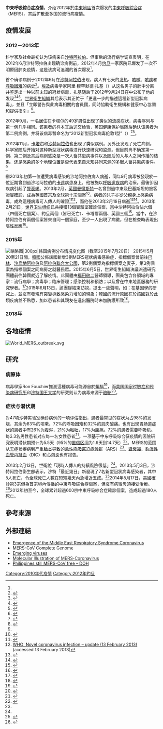 {{about|打|傳染病本身|中東呼吸綜合症}}
{{citation style|time=2015-06-09T12:54:30+00:00}}
{{noteTA
|G1=地名
|G2=ME
|1=zh-cn:中东呼吸综合征; zh-hk:中東呼吸綜合症; zh-tw:中東呼吸症候群;
|2=zh-cn:中东呼吸系统综合征; zh-hk:中東呼吸系統綜合症; zh-tw:中東呼吸系統症候群;
|3=zh-cn:综合征; zh-hk:綜合症; zh-tw:症候群;
|4=zh-cn:空调;zh-tw:冷氣機;zh-hk:冷氣機;
}}
{{Infobox pandemic
| map1 = [[File:MERS-CoV_map.png|300px]]
| legend1 = 中东呼吸综合征全球累计病例<br>
{{legend|#8c0000|该地区存在100名以上确诊病例}}
{{legend|#d40000|该地区存在50－99名确诊病例}}
{{legend|#ff6666|该地区存在1－49名确诊病例}}
| date = {{startdate|2012|4}}至今
| disease = [[中东呼吸综合征|中东呼吸综合征]]
| virus_strain = [[中东呼吸综合征冠状病毒|中东呼吸综合征冠状病毒]]
| arrival_date = 2012年4月
| discovered_date = 2012年6月
| source = [[骆驼|骆驼]]（最有可能）
| primary = 暂不明确
| origin = {{Flag|约旦}}{{Small|（流行病学追溯的首次爆发地）}}<br>{{Flag|沙特阿拉伯}}{{Small|（最初公开报导及首例确诊的爆发地）}}<ref name="报道0321A">{{cite web |author1=Jon Cohen |title=Wuhan seafood market may not be source of novel virus spreading globally |url=https://www.sciencemag.org/news/2020/01/wuhan-seafood-market-may-not-be-source-novel-virus-spreading-globally |website=Science |accessdate=2020-03-21 |location= |language=en |archive-date=2020-01-27 |archive-url=https://archive.today/20200127063253/https://www.sciencemag.org/news/2020/01/wuhan-seafood-market-may-not-be-source-novel-virus-spreading-globally |dead-url=no }}</ref>
| casualties1 = {{Small|（以下数据为2012年9月－2015年3月10日期间病例）}}{{aligned table|class=wikitable sortable|fullwidth=y|cols=4
| row1header = yes|col1style=text-align:left|col2style=text-align:right|col3style=text-align:right|col4style=text-align:right|col5style=text-align:right
| 國家/地區 | 確診 | 死亡 | 病死率（%）

| {{nowrap|'''[[世界卫生组织|WHO]]统计總數'''}}<ref>{{cite web | url=http://www.who.int/csr/don/11-march-2015-mers-saudi-arabia/en/ | title=Middle East respiratory syndrome coronavirus (MERS-CoV) – Saudi Arabia | publisher=''[[World_Health_Organization|World Health Organization]]'' | date=2015-03-10 | accessdate=2015-03-12 | archive-url=https://web.archive.org/web/20150316042445/http://www.who.int/csr/don/11-march-2015-mers-saudi-arabia/en/ | archive-date=2015-03-16 | dead-url=no }}</ref>
| 1059
| 394
| 37%

| '''{{le|欧洲疾病预防与控制中心|European Centre for Disease Prevention and Control|ECDC}}统计總數'''<ref name="ECDC tally">{{cite web | url=http://ecdc.europa.eu/en/publications/Publications/MERS_update_08-Mar2014.pdf | title=Severe respiratory disease associated with Middle East respiratory syndrome coronavirus (MERS-CoV); Fifteenth update, 8 March 2015 | publisher=''[[European_Centre_for_Disease_Prevention_and_Control|European Centre for Disease Prevention and Control]]'' | date=2015-03-08 | accessdate=2015-03-12 | type=PDF | archive-url=https://web.archive.org/web/20150327084343/http://ecdc.europa.eu/en/publications/Publications/MERS_update_08-Mar2014.pdf | archive-date=2015-03-27 | dead-url=yes }}</ref>
| 1082
| 439
| 41%

| '''各国政府统计總數'''
| 1084
| 439
| 40%

| [[沙地阿拉伯|沙地阿拉伯]]<ref name="ECDC tally"/>
| 938
| 402
| 43%

| {{nowrap|[[韓國|韓國]]}}<ref name="ECDC tally"/>
| 182
| 32
| 18%

| {{nowrap|[[阿聯酋|阿聯酋]]}}<ref name="ECDC tally"/>
| 74
| 10
| 14%

| [[約旦|約旦]]<ref name="ECDC tally"/>
| 19
| 6
| 32%

| [[卡塔爾|卡塔爾]]<ref name="ECDC tally"/>
| 10 
| 4 
| 40%

| [[阿曼|阿曼]]<ref name="ECDC tally"/>
| 5 
| 3 
| 60%

| [[伊朗|伊朗]]<ref name="ECDC tally"/>
| 5 
| 2
| 40%

| [[英國|英國]]<ref name="ECDC tally"/>
| 4 
| 3
| 75%

| [[德國|德國]]<ref name="ECDC tally"/>
| 3
| 1 
| 33%

| [[科威特|科威特]]<ref name="ECDC tally"/>
| 3 
| 1
| 33%

| [[阿爾及利亞|阿爾及利亞]]<ref name="ECDC tally"/>
| 2 
| 1
| 50%

| [[突尼斯|突尼斯]]<ref name="ECDC tally"/> 
| 3 
| 1 
| 33%

| [[法國|法國]]<ref name="ECDC tally"/>
| 2
| 1 
| 50%

| [[西班牙|西班牙]]<ref>{{cite web | url=http://www.who.int/csr/disease/coronavirus_infections/MERS_CoV_Update_20_Jan_2014.pdf | title=Middle East respiratory syndrome coronavirus (MERS-CoV) summary and literature update–as of 20 January 2014 | publisher=''[[World_Health_Organization|World Health Organization]]'' | date=2014-01-20 | accessdate=2014-05-13 | type=PDF | archive-url=https://web.archive.org/web/20140429094050/http://www.who.int/csr/disease/coronavirus_infections/MERS_CoV_Update_20_Jan_2014.pdf | archive-date=2014-04-29 | dead-url=no }}</ref><ref>{{cite web | url=http://www.cidrap.umn.edu/news-perspective/2014/01/who-2-probable-mers-cases-spain-never-confirmed | title=US detects 2nd MERS case; Saudi Arabia has 18 more | publisher=''[[Center_for_Infectious_Disease_Research_and_Policy|Center for Infectious Disease Research and Policy]]'' | date=2014-01-21 | accessdate=2014-05-13 | author=Lisa Schnirring | archive-url=https://web.archive.org/web/20140219091013/http://www.cidrap.umn.edu/news-perspective/2014/01/who-2-probable-mers-cases-spain-never-confirmed | archive-date=2014-02-19 | dead-url=no }}</ref>
| 2 
| 0 
| 0%

| [[荷蘭|荷蘭]]<ref name="ECDC tally"/><ref>{{cite web | url=http://www.nrc.nl/nieuws/2014/05/15/tweede-nederlander-besmet-met-longvirus-mers/ | title=Second Dutchman infected with lung virus MERS | publisher=''[[NRC_Handelsblad|NRC Handelsblad]]'' | date=2014-05-15 | accessdate=2014-05-17 | archive-url=https://web.archive.org/web/20140517121317/http://www.nrc.nl/nieuws/2014/05/15/tweede-nederlander-besmet-met-longvirus-mers/ | archive-date=2014-05-17 | dead-url=no }}</ref>
| 2
| 0
| 0%

| [[菲律賓|菲律賓]]<ref name="ECDC tally"/>
| 2 
| 0 
| 0%

| [[美國|美國]]<ref name="ECDC tally"/>
| 2 
| 0 
| 0%

| [[希臘|希臘]]<ref name="ECDC tally"/><ref name="Greece first case">{{cite web | url=http://www.who.int/csr/don/2014_04_20_mers/en/ | title=Middle East respiratory syndrome coronavirus (MERS-CoV) – April 20 update | publisher=''[[World_Health_Organization|World Health Organization]]'' | date=2014-04-20 | accessdate=2014-04-24 | archive-url=https://web.archive.org/web/20140424045822/http://www.who.int/csr/don/2014_04_20_mers/en/ | archive-date=2014-04-24 | dead-url=no }}</ref>
| 1 
| 1 
| 100%

| [[馬來西亞|馬來西亞]]<ref name="ECDC tally"/>
| 1 
| 1 
| 100%

| [[土耳其|土耳其]]<ref name="ECDC tally"/><ref name="Turkey">{{cite web | url=http://www.who.int/csr/don/24-october-2014-mers/en/ | title=Middle East respiratory syndrome coronavirus (MERS-CoV) – Turkey | publisher=''[[World_Health_Organization|World Health Organization]]'' | date=2014-10-24 | accessdate=2014-10-26 | archive-url=https://web.archive.org/web/20141026135452/http://www.who.int/csr/don/24-october-2014-mers/en/ | archive-date=2014-10-26 | dead-url=no }}</ref>
| 1 
| 1 
| 100%

| [[葉門|葉門]]<ref name="ECDC tally"/>
| 1 
| 1 
| 100%

| [[奧地利|奧地利]]<ref name="ECDC tally"/>
| 1 
| 0 
| 0%

| [[埃及|埃及]]<ref name="ECDC tally"/><ref>{{cite web | url=http://www.presstv.ir/detail/2014/04/26/360222/egypt-detects-first-case-of-mers-virus/ | title=Egypt detects first case of MERS virus | publisher=''[[Press_TV|Press TV]]'' | date=2014-04-26 | accessdate=2014-04-29 | deadurl=yes | archiveurl=https://web.archive.org/web/20140429030927/http://www.presstv.ir/detail/2014/04/26/360222/egypt-detects-first-case-of-mers-virus/ | archivedate=2014-04-29 }}</ref>
| 1 
| 0 
| 0%

| [[義大利|義大利]]<ref name="ECDC tally"/>
| 1 
| 0 
| 0%

| [[黎巴嫩|黎巴嫩]]<ref name="ECDC tally"/><ref>{{cite web | url=http://time.com/94099/lebanon-records-first-case-of-mers-virus/ | title=Lebanon Records First Case of MERS Virus | publisher=''[[Time_(magazine)|Time]]'' | work=[[Associated_Press|Associated Press]] | date=2014-05-09 | accessdate=2014-05-10 | archive-url=https://web.archive.org/web/20140510234347/http://time.com/94099/lebanon-records-first-case-of-mers-virus/ | archive-date=2014-05-10 | dead-url=no }}</ref>
| 1 
| 0 
| 0%
}}

| casualties2 = {{Small|（以下数据为2015－2019年期间病例）}}{{aligned table|class=wikitable sortable|fullwidth=y|cols=4
| row1header = yes|col1style=text-align:left|col2style=text-align:right|col3style=text-align:right|col4style=text-align:right|col5style=text-align:right
| 國家/地區 | 確診 | 死亡 | 病死率（%）

| '''总计'''<ref name=Sect8/>
| 149 
| 41 
| 27.5%

| {{nowrap|[[沙特阿拉伯|沙特阿拉伯]]<ref name=Sect8>[http://www.emro.who.int/pandemic-epidemic-diseases/news/infectious-disease-outbreaks-reported-in-the-eastern-mediterranean-region-in-2018.html Epidemic and pandemic-prone diseases Infectious disease outbreaks reported in the Eastern Mediterranean Region in 2018] See 8. Middle East respiratory syndrome (MERS) ''www.emro.who.int'', accessed 29 January 2020 </ref>}}
| 145 
| 41 
| 28.3%

| [[阿曼|阿曼]]<ref name=Sect8/>
| 1
| 0
| 0%

| [[阿拉伯联合酋长国|阿联酋]]<ref name=Sect8/>
| 1
| 0
| 0%


| [[韩国|韩国]]<ref name=Sect8/>
| 1
| 0
| 0%


| [[英国|英国]]<ref name=Sect8/>
| 1
| 0
| 0%

}}
}}
'''中東呼吸綜合症疫情'''，介绍2012年於[[中東|中東地區]]首次爆发的[[中東呼吸綜合症|中東呼吸綜合症]]（MERS）、其后扩散至多国的流行病疫情。

== 疫情发展 ==
=== 2012－2013年 ===
科学家及社会最初认为该病来自[[沙特阿拉伯|沙特阿拉伯]]。但事后的流行病学调查表明，在2012年6月沙特阿拉伯出现确诊病例前，2012年4月[[约旦|约旦]]一家医院已爆发了一次不明原因肺炎疫情，这是该病可追溯的首次爆发<ref name="报道0321A"/>。

首个确诊病例于2012年6月在[[沙特阿拉伯|沙特阿拉伯]]出现，病人有七天的[[发热|发热]]、[[咳嗽|咳嗽]]、[[吐痰|咳痰]]和[[呼吸困难|呼吸困难]]的病史<ref name="rapid">{{cite web|url=http://www.ecdc.europa.eu/en/publications/Publications/novel-coronavirus-rapid-risk-assessment-update.pdf|title=ECDC Rapid Risk Assessment - Severe respiratory disease associated with a novel coronavirus|date=19 Feb 2013|access-date=22 Apr 2014|archive-url=https://web.archive.org/web/20130531193423/http://www.ecdc.europa.eu/en/publications/Publications/novel-coronavirus-rapid-risk-assessment-update.pdf|archive-date=2013-05-31|dead-url=yes}}</ref>。[[埃及|埃及]]病毒学家阿里·穆罕默德·扎基（{{lang|en|Ali Mohamed Zaki}}）从这名男子的肺中分离并鉴定出一种以前未知的冠状病毒，扎基随后于2012年9月24日在{{tsl|en|ProMED-mail||ProMED-mail}}中公布了他的发现<ref name=zaki8nov2012>{{cite journal | vauthors = Zaki AM, van Boheemen S, Bestebroer TM, Osterhaus AD, Fouchier RA | title = Isolation of a novel coronavirus from a man with pneumonia in Saudi Arabia | journal = The New England Journal of Medicine | volume = 367 | issue = 19 | pages = 1814–20 | date = November 2012 | pmid = 23075143 | doi = 10.1056/NEJMoa1211721 | url = http://www.virology-bonn.de/fileadmin/user_upload/_temp_/Zaki_et_al.pdf | archive-url = https://web.archive.org/web/20131104184337/http://www.virology-bonn.de/fileadmin/user_upload/_temp_/Zaki_et_al.pdf | archive-date = 2013-11-04 | access-date = 2020-03-21 | dead-url = yes }}</ref><ref name="thechart.blogs">{{cite news |last=Falco |first=Miriam |name-list-format=vanc |title=New SARS-like virus poses medical mystery |url=http://thechart.blogs.cnn.com/2012/09/24/new-sars-like-virus-poses-medical-mystery/ |access-date=27 September 2012 |publisher=CNN |date=24 September 2012 |archive-date=2012-09-27 |archive-url=https://web.archive.org/web/20120927010620/http://thechart.blogs.cnn.com/2012/09/24/new-sars-like-virus-poses-medical-mystery/ |dead-url=yes }}</ref><ref>{{cite news |last=Dziadosz |first=Alexander |name-list-format=vanc |title=The doctor who discovered a new SARS-like virus says it will probably trigger an epidemic at some point, but not necessarily in its current form. |url=https://www.reuters.com/article/2013/05/13/us-coronavirus-egypt-idUSBRE94C0MH20130513 |access-date=25 May 2013 |newspaper=Reuters |date=13 May 2013 |archive-date=2015-09-24 |archive-url=https://web.archive.org/web/20150924181154/http://www.reuters.com/article/2013/05/13/us-coronavirus-egypt-idUSBRE94C0MH20130513 |dead-url=no }}</ref>。[[世界衛生組織|世界衛生組織]]其后表示其正忙于「更進一步的描述這種新型冠狀病毒」，並且「立即警告與此病毒相關的會員國，同時協助衛生機構和健康中心協調和提供指引」<ref>{{cite web|title=Novel coronavirus infection|url=http://www.who.int/csr/don/2012_09_25/en/index.html|publisher=World Health Organisation|date=2012-09-25|accessdate=2012-09-27|archive-url=https://web.archive.org/web/20120929002856/http://www.who.int/csr/don/2012_09_25/en/index.html|archive-date=2012-09-29|dead-url=no}}</ref>。

2012年9月，一名居住在卡塔尔的49岁男性出现了类似的流感症状，病毒序列与第一例几乎相同。该患者的样本其后送交{{tsl|en|UK Health Protection Agency|英国健康保护局}}检验，英国健康保护局随后确认该患者为第二例病例，并将该病毒暂命名为“2012新型冠状病毒伦敦1型”（{{lang|en|London1_novel CoV 2012}}）<ref name="NPR">{{cite news | url=https://www.npr.org/blogs/health/2012/09/25/161770135/scientists-go-deep-on-genes-of-sars-like-virus | title=Scientists Go Deep on Genes of SARS-Like Virus | publisher=''[[NPR|NPR]]'' | date=2012-09-26 | accessdate=2012-09-27 | last=Doucleef | first=Michaeleen | work=[[Associated_Press|Associated Press]] | archive-url=https://web.archive.org/web/20120927043755/http://www.npr.org/blogs/health/2012/09/25/161770135/scientists-go-deep-on-genes-of-sars-like-virus | archive-date=2012-09-27 | dead-url=no }}</ref><ref>{{cite news|title=How threatening is the new coronavirus?|url=http://www.bbc.co.uk/news/health-19699677|accessdate=2012-09-27|newspaper=BBC|date=2012-09-24|archive-url=https://web.archive.org/web/20120927003013/http://www.bbc.co.uk/news/health-19699677|archive-date=2012-09-27|dead-url=no}}</ref>。

2012年11月，[[卡塔尔|卡塔尔]]和[[沙特阿拉伯|沙特阿拉伯]]也出现了类似病例。另外还发现了死亡病例，科学家随后开始对这种新型冠状病毒进行快速研究和监测。但目前尚不确定第一例、第二例及其后病例感染是一次人畜共患病事件以及随后的人与人之间传播的结果，还是感染的多个地理位置是否代表来自未知共同来源的多起人畜共患病事件。<ref name="rapid"/>

繼2013年初第一位遭受病毒感染的沙地阿拉伯病人病逝，同年9月病毒被發現於一位近期曾到過沙地阿拉伯的[[卡達|卡達]]病患身上，他被施以[[呼吸道疾病|呼吸道疾病]]的治療，最後卻因疾病引起了[[腎衰竭|腎衰竭]]。2013年2月，[[英國|英國]][[曼徹斯特|曼徹斯特]]一名曾到過中東及巴基斯坦的旅客證實確診，成為英國首宗及全球第十宗個案<ref>{{cite news |url=http://www.who.int/csr/don/2013_02_11b/en/index.html |title=WHO: Novel coronavirus infection |date=2013-02-11 |accessdate=2013-02-13 |archive-url=https://web.archive.org/web/20130213213457/http://www.who.int/csr/don/2013_02_11b/en/index.html |archive-date=2013-02-13 |dead-url=no }}</ref>。病者的兒子亦從父親身上感染病毒，成為這種病毒可人傳人的確證<ref>{{cite web|title=Coronavirus: Signs the new Sars-like virus can spread between people|url=http://www.bbc.co.uk/news/health-21442519|publisher=[[英國廣播公司新聞|BBC News]]|author=James Gallagher|date=2013-02-13|accessdate=2013-02-13|archive-url=https://web.archive.org/web/20130213131207/http://www.bbc.co.uk/news/health-21442519|archive-date=2013-02-13|dead-url=no}}</ref><ref name=WHO(13Feb2013)>[http://www.who.int/csr/don/2013_02_13/en/index.html WHO: Novel coronavirus infection – update (13 February 2013)] {{Wayback|url=http://www.who.int/csr/don/2013_02_13/en/index.html |date=20131025075635 }} (accessed 13 February 2013)</ref>，而他在2013年2月19日病逝<ref name="r 19 Feb 2013">{{cite web |title=Britain dies after contracting new SARS-like virus |url=http://news.yahoo.com/patient-dies-contracting-sars-virus-154804484.html;_ylt=A2KJ2UiDtyNRiVgA2R3QtDMD |publisher=Reuters |accessdate=2013-02-19 |author=Kate Kelland |date=2013-02-19 |archiveurl=https://archive.is/20130419045601/http://news.yahoo.com/patient-dies-contracting-sars-virus-154804484.html;_ylt=A2KJ2UiDtyNRiVgA2R3QtDMD |archivedate=2013-04-19 |deadurl=yes }}</ref><ref name="dm feb 19">{{cite web|title=Sars-like virus claims first UK victim after man, 39, dies at a Birmingham hospital|url=http://www.dailymail.co.uk/health/article-2280676/First-UK-victim-Sars-like-virus-dies-hospital-Birmingham.html|publisher=The Daily Mial|accessdate=2013-02-19|author=Anna Hodgekiss|date=2013-02-19|archive-url=https://web.archive.org/web/20130219192328/http://www.dailymail.co.uk/health/article-2280676/First-UK-victim-Sars-like-virus-dies-hospital-Birmingham.html|archive-date=2013-02-19|dead-url=no}}</ref>。2013年2月21日，[[世界卫生组织|世界卫生组织]]已共接獲13個實驗室確診個案，當中沙特阿拉伯佔六個（四個死亡個案）、約旦兩個（皆已死亡）、卡塔爾兩個、英國三個<ref>{{cite news|last=Wappes|first=Jim|title=WHO confirms 13th novel coronavirus case|url=http://www.cidrap.umn.edu/cidrap/content/other/sars/news/feb2113corona.html|newspaper=CIDRAP|date=2013-02-21|access-date=2015-06-09|archive-url=https://web.archive.org/web/20130506171525/http://www.cidrap.umn.edu/cidrap/content/other/sars/news/feb2113corona.html|archive-date=2013-05-06|dead-url=no}}</ref>。當中，在沙特阿拉伯有兩個個案皆來自同一個家庭，至少一人出現了病徵，但在檢查時表現出陰性反應<ref>{{cite news |url=http://www.who.int/csr/don/2012_11_23/en/index.html |title=Novel coronavirus infection - update |author=''[[世界卫生组织|World Health Organization]]'' |date=2012-11-23 |access-date=2015-06-09 |archive-url=https://web.archive.org/web/20131115111817/http://www.who.int/csr/don/2012_11_23/en/index.html |archive-date=2013-11-15 |dead-url=no }}</ref>。

=== 2015年 ===
{{Main|2015年中東呼吸綜合症韓國疫情}}
[[File:2015 MERS Cases in South Korea.svg|left|缩略图|300px|韩国病例分布情况变化图（截至2015年7月20日）<br>{{Small|{{legend|#00BFFF|治愈病例数}}
{{legend|#FFFF4D|在院治疗病例数}}
{{legend|#DC143C|死亡病例数}}}}]]
2015年5月20至21日間，[[韓國|韓國]]公佈該國新增3例MERS冠狀病毒感染症，指標個案曾前往[[巴林|巴林]]、[[沙烏地阿拉伯|沙烏地阿拉伯]]及[[阿拉伯聯合大公國|阿拉伯聯合大公國]]，第2例個案為指標個案之妻子，第3例個案為指標個案之同病房之就醫民眾。2015年6月5日，世界衛生組織決議派遣研究團體前往韓國就近了解疫情。此團體由[[福田敬二|福田敬二]]醫師領導，團員包含各領域的專家：流行病學；病毒學；臨床管理；感染控制和預防；以及曾在中東地區服務的研究學者。<ref>{{Cite web |url=http://www.who.int/mediacentre/news/releases/2015/mers-joint-mission/en/ |title=存档副本 |accessdate=2020-03-21 |archive-date=2020-04-05 |archive-url=https://web.archive.org/web/20200405023519/https://www.who.int/mediacentre/news/releases/2015/mers-joint-mission/en/ |dead-url=no }}</ref>2015年6月13日，該團隊結束訪視，提出一些聲明，如：在基因學的研究上，並沒有發現有突變導致感染力增加的現象；韓國的流行原因在於該國對於此類疾病並不熟悉，加以患者和其親友在進出醫院時未加防護所致<ref>{{Cite web |url=http://www.wpro.who.int/mediacentre/releases/2015/20150613/en/ |title=存档副本 |accessdate=2020-03-21 |archive-date=2018-01-02 |archive-url=https://web.archive.org/web/20180102213740/http://www.wpro.who.int/mediacentre/releases/2015/20150613/en/ |dead-url=no }}</ref>。

=== 2018年 ===
{{Main|{{tsl|en|2018 Middle East respiratory syndrome outbreak|2018年中东呼吸综合征疫情}}}}

== 各地疫情 ==
[[File:World_MERS_outbreak.svg|center]]
{{center|全球确诊病例数量变化图}}
{{center|{{small|（注：蓝色柱形指当季度新增确诊病例；橙色曲线指累计确诊病例数；红色曲线指累计死亡病例数。）}}}}

==研究==
{{main|中東呼吸綜合症|中東呼吸綜合症冠狀病毒}}
=== 病原体 ===
病毒學家Ron Fouchier推測這種病毒可能源自於[[蝙蝠|蝙蝠]]<ref>{{cite news|last=Doucleff|first=Michaeleen|title=Holy Bat Virus! Genome Hints At Origin Of SARS-Like Virus|url=http://www.npr.org/blogs/health/2012/09/28/161944734/holy-bat-virus-genome-hints-at-origin-of-sars-like-virus|accessdate=2012-09-29|newspaper=NPR|date=2012-09-28|archive-url=https://web.archive.org/web/20120929031651/http://www.npr.org/blogs/health/2012/09/28/161944734/holy-bat-virus-genome-hints-at-origin-of-sars-like-virus|archive-date=2012-09-29|dead-url=no}}</ref>，而[[美国国家过敏症和传染病研究所|美国国家过敏症和传染病研究所]]和[[沙特国王大学|沙特国王大学]]的研究则认为病毒来源于[[骆驼|骆驼]]<ref>{{cite news|title=中东新型冠状病毒可能源于骆驼|url=http://paper.sciencenet.cn/htmlpaper/20145515184226532173.shtm?id=32173|accessdate=2015-01-26|newspaper=科学网|date=2014-05-05|archive-url=https://web.archive.org/web/20160304131237/http://paper.sciencenet.cn/htmlpaper/20145515184226532173.shtm?id=32173|archive-date=2016-03-04|dead-url=no}}</ref>。

=== 症状与潜伏期 ===
对47项沙特实验室确诊病例的一项评估指出，患者最常见的症状为占98%的发烧，其余为83%的咳嗽，72%的呼吸困难和32%的肌肉酸痛。也有出现胃肠道症状的患者中有26%为[[腹泻|腹泻]]，21%为[[呕吐|呕吐]]，17%为[[腹痛|腹痛]]。72%的患者需要呼吸机。每3.3名男性患者对应每一名女性患者<ref name=Assiri9sep2013>{{cite journal | url = http://www.sciencedirect.com/science/article/pii/S1473309913702044 | title = Epidemiological, demographic, and clinical characteristics of 47 cases of Middle East respiratory syndrome coronavirus disease from Saudi Arabia: a descriptive study | first = Abdullah | last = Assiri | display-authors = etal | date = 2013-09-09 | journal = The Lancet Infectious Diseases | accessdate =  | doi = 10.1016/S1473-3099(13)70204-4 | author =  | archive-url = https://web.archive.org/web/20150924190407/http://www.sciencedirect.com/science/article/pii/S1473309913702044 | archive-date = 2015-09-24 | dead-url = no }}</ref>。一项基于中东呼吸综合征疫情的医院研究表明潜伏期预计为5.5天（95%的[[置信区间|置信区间]]为1.9天到14.7天）<ref name=Assiri8jan2013>{{cite journal | url = http://www.nejm.org/doi/full/10.1056/NEJMoa1306742 | title = Hospital Outbreak of Middle East Respiratory Syndrome Coronavirus | last = Assiri | first = A. | display-authors = etal | date = 2013-01-08 | journal = The New England Journal of Medicine | accessdate = 2014-05-20 | doi = 10.1056/NEJMoa1306742 | author =  | archive-url = https://web.archive.org/web/20140610014009/http://www.nejm.org/doi/full/10.1056/NEJMoa1306742 | archive-date = 2014-06-10 | dead-url = no }}</ref>。MERS的范围从无症状疾病到严重[[肺炎|肺炎]]导致的[[急性呼吸窘迫症候群|急性呼吸窘迫症候群]]（ARS）<ref name=Assiri9sep2013/>。[[肾衰竭|肾衰竭]]、[[弥漫性血管内凝血|弥漫性血管内凝血]]（DIC）和[[心包炎|心包炎]]也有报告。

2013年2月13日，世衛說「現時人傳人的持續風險很低」<ref name=WHO(13Feb2013) />。2013年5月3日，沙特阿拉伯衛生部表示，沙特「最近幾日」新發現了7名新型冠狀病毒感染者，其中5人死亡，令全球死亡人數在短短幾天內急增近五成。<ref>{{cite news |url=http://hk.news.yahoo.com/%E6%96%B0sars%E6%AD%BB%E4%BA%A1%E5%80%8B%E6%A1%88-%E6%95%B8%E6%97%A5%E6%80%A5%E5%A2%9E%E8%BF%91%E5%8D%8A-212652779.html |title=新SARS死亡個案 數日急增近半 |date=2013-05-03 |archiveurl=https://archive.is/20130630172847/http://hk.news.yahoo.com/%E6%96%B0sars%E6%AD%BB%E4%BA%A1%E5%80%8B%E6%A1%88-%E6%95%B8%E6%97%A5%E6%80%A5%E5%A2%9E%E8%BF%91%E5%8D%8A-212652779.html |archivedate=2013-06-30 |deadurl=yes |accessdate=2015-06-09 }}</ref>2014年5月17日，美國確診第3宗但為首宗境內傳播的中東呼吸綜合症個案，但沒有病徵毋須接受治療。<ref>{{Cite web |url=http://news.tvb.com/world/5378407b6db28ce47a000000 |title=美第3宗中東呼吸症曾接觸確診病人，無線新聞，2014-05-18。{{zh-hk}} |access-date=2015-06-09 |archive-url=https://web.archive.org/web/20150530161406/http://news.tvb.com/world/5378407b6db28ce47a000000 |archive-date=2015-05-30 |dead-url=no }}</ref>2012年初至今，全球累计超過600宗中東呼吸綜合症確診個案，造成超過180人死亡。

==參考來源==
{{reflist|2}}

==外部連結==
{{commons category|MERS}}
* [http://www.ploscollections.org/article/info%3Adoi%2F10.1371%2Fjournal.ppat.1003595;jsessionid=3844B8232B8125019DCE360075BBBD1A Emergence of the Middle East Respiratory Syndrome Coronavirus]{{Wayback|url=http://www.ploscollections.org/article/info%3Adoi%2F10.1371%2Fjournal.ppat.1003595;jsessionid=3844B8232B8125019DCE360075BBBD1A |date=20141009232855 }}
* [http://www.ncbi.nlm.nih.gov/nuccore/KC164505.2 MERS-CoV Complete Genome]{{Wayback|url=http://www.ncbi.nlm.nih.gov/nuccore/KC164505.2 |date=20150402104957 }}
* [https://web.archive.org/web/20070224232126/http://www.microbiologybytes.com/virology/emerging.html Emerging viruses]
* [http://www.symmation.com/portfolio/media/middle-east-respiratory-syndrome-mers-coronavirus/96 Molecular Illustration of MERS-Coronavirus]{{Wayback|url=http://www.symmation.com/portfolio/media/middle-east-respiratory-syndrome-mers-coronavirus/96 |date=20150402102251 }}
* [http://www.sunstar.com.ph/manila/local-news/2014/04/29/philippines-still-mers-cov-free-doh-340389 Philippines still MERS-CoV free – DOH]{{Wayback|url=http://www.sunstar.com.ph/manila/local-news/2014/04/29/philippines-still-mers-cov-free-doh-340389 |date=20140628213919 }}
{{Respiratory pathology}}
{{病毒性非局部疾病}}
[[Category:2010年代疫情|Category:2010年代疫情]]
[[Category:2012年約旦|Category:2012年約旦]]